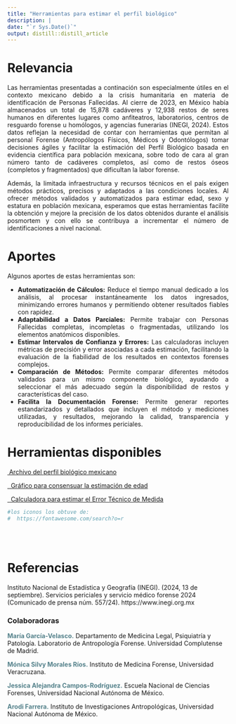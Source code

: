 ```yaml
---
title: "Herramientas para estimar el perfil biológico"
description: |
date: "`r Sys.Date()`"
output: distill::distill_article
---
```


# Relevancia

<div style="text-align: justify"> Las herramientas presentadas a continación son  especialmente útiles en el contexto mexicano debido a la crisis humanitaria en materia de identificación de Personas Fallecidas. Al cierre de 2023, en México había almacenados un total de 15,878 cadáveres y 12,938 restos de seres humanos en diferentes lugares como anfiteatros, laboratorios, centros de resguardo forense u homólogos, y agencias funerarias (INEGI, 2024). Estos datos reflejan la necesidad de contar con herramientas que permitan al personal Forense (Antropólogos Físicos, Médicos y Odontólogos) tomar decisiones ágiles y facilitar la estimación del Perfil Biológico basada en evidencia científica para población mexicana, sobre todo de cara al gran número tanto de cadáveres completos, así como de restos óseos (completos y fragmentados) que dificultan la labor forense. 

Además, la limitada infraestructura y recursos técnicos en el país exigen métodos prácticos, precisos y adaptados a las condiciones locales. Al ofrecer métodos validados y automatizados para estimar edad, sexo y estatura en población mexicana, esperamos que estas herramientas facilite la obtención y mejore la precisión de los datos obtenidos durante el análisis posmortem y con ello se contribuya a incrementar el número de identificaciones a nivel nacional.</div>    


# Aportes 
<div style="text-align: justify"> Algunos aportes de estas herramientas son:

* **Automatización de Cálculos:** Reduce el tiempo manual dedicado a los análisis, al procesar instantáneamente los datos ingresados, minimizando errores humanos y permitiendo obtener resultados fiables con rapidez.    
* **Adaptabilidad a Datos Parciales:** Permite trabajar con Personas Fallecidas completas, incompletas o fragmentadas, utilizando los elementos anatómicos disponibles.    
* **Estimar Intervalos de Confianza y Errores:** Las calculadoras incluyen métricas de precisión y error asociadas a cada estimación, facilitando la evaluación de la fiabilidad de los resultados en contextos forenses complejos.    
* **Comparación de Métodos:** Permite comparar diferentes métodos validados para un mismo componente biológico, ayudando a seleccionar el más adecuado según la disponibilidad de restos y características del caso.    
* **Facilita la Documentación Forense:** Permite generar reportes estandarizados y detallados que incluyen el método y mediciones utilizadas, y resultados, mejorando la calidad, transparencia y reproducibilidad de los informes periciales. </div>    



# Herramientas disponibles

<a href="https://antropologia-relacional.github.io/forense/ArchivoPB.html" class="icon-link" target="_blank" rel="noopener"><i class="fa-solid fa-folder-open"></i>&nbsp;Archivo del perfil biológico mexicano</a>

<a href="https://antropologia-relacional.github.io/forense/PB.html" class="icon-link" target="_blank" rel="noopener"><i class="fa-solid fa-chart-column"></i>&nbsp; Gráfico para consensuar la estimación de edad</a>

<a href="https://antropologia-relacional.github.io/forense/PB.html" class="icon-link" target="_blank" rel="noopener"><i class="fa-solid fa-calculator"></i>&nbsp; Calculadora para estimar el Error Técnico de Medida</a>

```r
#los iconos los obtuve de: 
#  https://fontawesome.com/search?o=r
```



<br>
<br>

# Referencias
Instituto Nacional de Estadística y Geografía (INEGI). (2024, 13 de septiembre). Servicios periciales y servicio médico forense 2024 (Comunicado de prensa núm. 557/24). https://www.inegi.org.mx



### Colaboradoras

**<span style="color:#55828B">María García-Velasco.</span>** Departamento de Medicina Legal, Psiquiatría y Patología. Laboratorio de Antropología Forense. Universidad Complutense de Madrid.   

**<span style="color:#55828B">Mónica Silvy Morales Ríos.</span>** Instituto de Medicina Forense, Universidad Veracruzana.    

**<span style="color:#55828B">Jessica Alejandra Campos-Rodríguez.</span>** Escuela Nacional de Ciencias Forenses, Universidad Nacional Autónoma de México.     

**<span style="color:#55828B">Arodi Farrera.</span>** Instituto de Investigaciones Antropológicas, Universidad Nacional Autónoma de México. 





